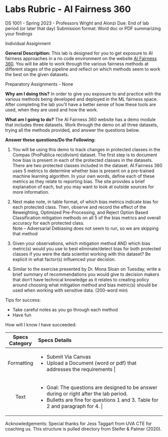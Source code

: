 # Labs Rubric - AI Fairness 360

DS 1001 - Spring 2023 - Professors Wright and Alonzi Due: End of lab period (or later that day) Submission format: Word doc or PDF summarizing your findings

Individual Assignment

**General Descripition:** This lab is designed for you to get exposure to AI fairness approaches in a no code environment on the website [AI Fairness 360](https://aif360.res.ibm.com/). You will be able to work through the various fairness methods at different stages of the pipeline and reflect on which methods seem to work the best on the given datasets.

Preparatory Assignments - None

**Why am I doing this?** In order to give you exposure to and practice with the various methods being developed and deployed in the ML fairness space. After completing the lab you'll have a better sense of how these tools are used, when they are used and how the work.

**What am I going to do?** The AI Fairness 360 website has a demo module that includes three datasets. Work through the demo on all three datasets, trying all the methods provided, and answer the questions below.

**Answer these questions/Do the Following:**

1. You will be using this demo to track changes in protected classes in the Compas (ProPublica recidivism) dataset. The first step is to document how bias is present in each of the protected classes in the datasets. There are two protected classes included in the dataset. AI Fairness 360 uses 5 metrics to determine whether bias is present on a pre-trained machine learning algorithm. In your own words, define each of these metrics as they relate to reporting bias. The site provides a brief explanation of each, but you may want to look at outside sources for more information. 

2. Next make note, in table format, of which bias metrics indicate bias for each protected class. Then, observe and record the effect of the Reweighting, Optimized Pre-Processing, and Reject Option Based Classification mitigation methods on all 5 of the bias metrics and overall accuracy for each protected class.   
    Note – Adversarial Debiasing does not seem to run, so we are skipping that method 

3. Given your observations, which mitigation method AND which bias metric(s) would you use to best eliminate/detect bias for both protected classes if you were the data scientist working with this dataset? Be explicit in what factor(s) influenced your decision.  

4. Similar to the exercise presented by Dr. Mona Sloan on Tuesday, write a brief summary of recommendations you would give to decision makers that don’t have technical knowledge as it relates to creating policy around choosing what mitigation method and bias metric(s) should be used when working with sensitive data. (200-word min) 

Tips for success:

-   Take careful notes as you go through each method
-   Have fun

How will I know I have succeeded:

+----------------+------------------------------------------------------------------------------------------+
| Specs Category | Specs Details                                                                            |
+:==============:+:=========================================================================================+
| Formatting     | -   Submit Via Canvas                                                                    |
|                | -   Upload a Document (word or pdf) that addresses the requirements |
+----------------+------------------------------------------------------------------------------------------+
| Text           | -   Goal: The questions are designed to be answer during or right after the lab period.  |
|                | -   Bulletts are fine for questions 1 and 3. Table for 2 and paragraph for 4.    |
+----------------+------------------------------------------------------------------------------------------+

Acknowledgements: Special thanks for Jess Taggart from UVA CTE for coaching us. This structure is pulled directory from Steifer & Palmer (2020).